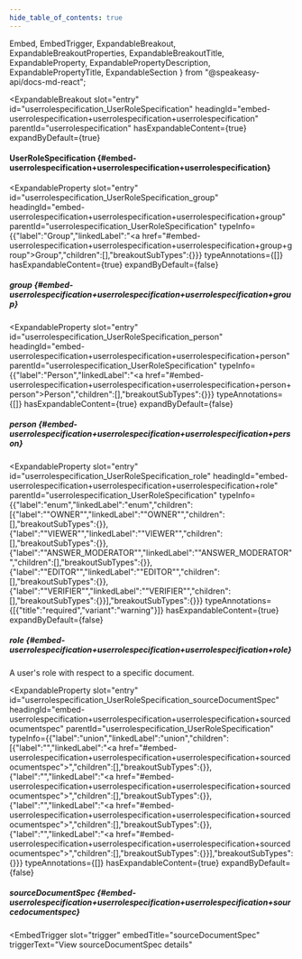 ```yaml
---
hide_table_of_contents: true
---
```

  Embed,
  EmbedTrigger,
  ExpandableBreakout,
  ExpandableBreakoutProperties,
  ExpandableBreakoutTitle,
  ExpandableProperty,
  ExpandablePropertyDescription,
  ExpandablePropertyTitle,
  ExpandableSection
} from "@speakeasy-api/docs-md-react";

<ExpandableSection>

<ExpandableBreakout
  slot="entry"
  id="userrolespecification_UserRoleSpecification"
  headingId="embed-userrolespecification+userrolespecification+userrolespecification"
  parentId="userrolespecification"
  hasExpandableContent={true}
  expandByDefault={true}
>

<ExpandableBreakoutTitle slot="title">

#### UserRoleSpecification \{#embed-userrolespecification+userrolespecification+userrolespecification\}

</ExpandableBreakoutTitle>

<ExpandableBreakoutProperties slot="properties">

<ExpandableProperty
  slot="entry"
  id="userrolespecification_UserRoleSpecification_group"
  headingId="embed-userrolespecification+userrolespecification+userrolespecification+group"
  parentId="userrolespecification_UserRoleSpecification"
  typeInfo={{"label":"Group","linkedLabel":"<a href=\"#embed-userrolespecification+userrolespecification+userrolespecification+group+group\">Group</a>","children":[],"breakoutSubTypes":{}}}
  typeAnnotations={[]}
  hasExpandableContent={true}
  expandByDefault={false}
>

<ExpandablePropertyTitle slot="title">

##### group \{#embed-userrolespecification+userrolespecification+userrolespecification+group\}

</ExpandablePropertyTitle>

<Embed slot="embed">

<EmbedTrigger slot="trigger" embedTitle="group" triggerText="View group details">

<Embedgroup />

</EmbedTrigger>

</Embed>

</ExpandableProperty>

<ExpandableProperty
  slot="entry"
  id="userrolespecification_UserRoleSpecification_person"
  headingId="embed-userrolespecification+userrolespecification+userrolespecification+person"
  parentId="userrolespecification_UserRoleSpecification"
  typeInfo={{"label":"Person","linkedLabel":"<a href=\"#embed-userrolespecification+userrolespecification+userrolespecification+person+person\">Person</a>","children":[],"breakoutSubTypes":{}}}
  typeAnnotations={[]}
  hasExpandableContent={true}
  expandByDefault={false}
>

<ExpandablePropertyTitle slot="title">

##### person \{#embed-userrolespecification+userrolespecification+userrolespecification+person\}

</ExpandablePropertyTitle>

<Embed slot="embed">

<EmbedTrigger slot="trigger" embedTitle="person" triggerText="View person details">

<Embedperson />

</EmbedTrigger>

</Embed>

</ExpandableProperty>

<ExpandableProperty
  slot="entry"
  id="userrolespecification_UserRoleSpecification_role"
  headingId="embed-userrolespecification+userrolespecification+userrolespecification+role"
  parentId="userrolespecification_UserRoleSpecification"
  typeInfo={{"label":"enum","linkedLabel":"enum","children":[{"label":"\"OWNER\"","linkedLabel":"\"OWNER\"","children":[],"breakoutSubTypes":{}},{"label":"\"VIEWER\"","linkedLabel":"\"VIEWER\"","children":[],"breakoutSubTypes":{}},{"label":"\"ANSWER_MODERATOR\"","linkedLabel":"\"ANSWER_MODERATOR\"","children":[],"breakoutSubTypes":{}},{"label":"\"EDITOR\"","linkedLabel":"\"EDITOR\"","children":[],"breakoutSubTypes":{}},{"label":"\"VERIFIER\"","linkedLabel":"\"VERIFIER\"","children":[],"breakoutSubTypes":{}}],"breakoutSubTypes":{}}}
  typeAnnotations={[{"title":"required","variant":"warning"}]}
  hasExpandableContent={true}
  expandByDefault={false}
>

<ExpandablePropertyTitle slot="title">

##### role \{#embed-userrolespecification+userrolespecification+userrolespecification+role\}

</ExpandablePropertyTitle>

<ExpandablePropertyDescription slot="description">

A user's role with respect to a specific document.

</ExpandablePropertyDescription>

</ExpandableProperty>

<ExpandableProperty
  slot="entry"
  id="userrolespecification_UserRoleSpecification_sourceDocumentSpec"
  headingId="embed-userrolespecification+userrolespecification+userrolespecification+sourcedocumentspec"
  parentId="userrolespecification_UserRoleSpecification"
  typeInfo={{"label":"union","linkedLabel":"union","children":[{"label":"","linkedLabel":"<a href=\"#embed-userrolespecification+userrolespecification+userrolespecification+sourcedocumentspec\"></a>","children":[],"breakoutSubTypes":{}},{"label":"","linkedLabel":"<a href=\"#embed-userrolespecification+userrolespecification+userrolespecification+sourcedocumentspec\"></a>","children":[],"breakoutSubTypes":{}},{"label":"","linkedLabel":"<a href=\"#embed-userrolespecification+userrolespecification+userrolespecification+sourcedocumentspec\"></a>","children":[],"breakoutSubTypes":{}},{"label":"","linkedLabel":"<a href=\"#embed-userrolespecification+userrolespecification+userrolespecification+sourcedocumentspec\"></a>","children":[],"breakoutSubTypes":{}}],"breakoutSubTypes":{}}}
  typeAnnotations={[]}
  hasExpandableContent={true}
  expandByDefault={false}
>

<ExpandablePropertyTitle slot="title">

##### sourceDocumentSpec \{#embed-userrolespecification+userrolespecification+userrolespecification+sourcedocumentspec\}

</ExpandablePropertyTitle>

<Embed slot="embed">

<EmbedTrigger
  slot="trigger"
  embedTitle="sourceDocumentSpec"
  triggerText="View sourceDocumentSpec details"
>

<Embedsourcedocumentspec />

</EmbedTrigger>

</Embed>

</ExpandableProperty>

</ExpandableBreakoutProperties>

</ExpandableBreakout>

</ExpandableSection>